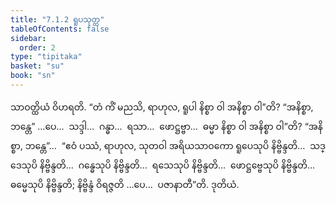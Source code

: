 ```yaml
---
title: "7.1.2 ရူပသုတ္တ"
tableOfContents: false
sidebar:
  order: 2
type: "tipitaka"
basket: "su"
book: "sn"
---
```



<DynamicBreadcrumb />

<Division number="189" book="sn" e="ch" v="18" p="307">

<Paragraph number="1116" book="sn">
သာဝတ္ထိယံ ဝိဟရတိ. “တံ ကိံ မညသိ, ရာဟုလ, ရူပါ နိစ္စာ ဝါ အနိစ္စာ ဝါ”တိ? “အနိစ္စာ, ဘန္တေ” …ပေ…  သဒ္ဒါ…  ဂန္ဓာ…  ရသာ…  ဖောဋ္ဌဗ္ဗာ…  ဓမ္မာ နိစ္စာ ဝါ အနိစ္စာ ဝါ”တိ? “အနိစ္စာ, ဘန္တေ”…  “ဧဝံ ပဿံ, ရာဟုလ, သုတဝါ အရိယသာဝကော ရူပေသုပိ နိဗ္ဗိန္ဒတိ…  သဒ္ဒေသုပိ နိဗ္ဗိန္ဒတိ…  ဂန္ဓေသုပိ နိဗ္ဗိန္ဒတိ…  ရသေသုပိ နိဗ္ဗိန္ဒတိ…  ဖောဋ္ဌဗ္ဗေသုပိ နိဗ္ဗိန္ဒတိ…  ဓမ္မေသုပိ နိဗ္ဗိန္ဒတိ; နိဗ္ဗိန္ဒံ ဝိရဇ္ဇတိ …ပေ…  ပဇာနာတီ”တိ.

</Paragraph>
</Division>

<Paragraph number="1117" type="center" book="sn">
ဒုတိယံ.
</Paragraph>